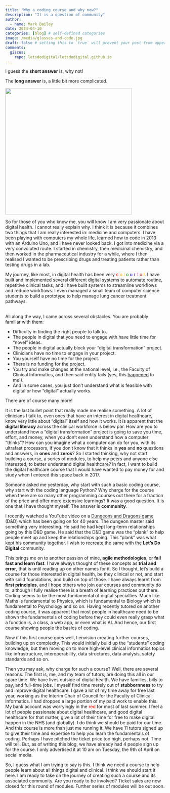```yaml
---
title: "Why a coding course and why now?"
description: "It is a question of community"
author:
  - name: Mark Bailey
date: 2024-04-10
categories: [blog] # self-defined categories
image: /media/glasses-and-code.jpg
draft: false # setting this to `true` will prevent your post from appearing on your listing page until you're ready!
comments:
  giscus:
    repo: letsdodigital/letsdodigital.github.io
---
```


I guess the **short answer** is, why not!

The **long answer** is, a little bit more complicated.

![](/media/glasses-and-code.jpg){height=400px fig-align="center" fig-alt="Glasses in front of screens, which are displaying code."}

So for those of you who know me, you will know I am very passionate about digital health. I cannot really explain why. I think it is because it combines two things that I am really interested in: medicine and computers. I have been playing with computers my whole life, learned how to code in 2013 with an Arduino Uno, and I have never looked back. I got into medicine via a very convoluted route. I started in chemistry, then medicinal chemistry, and then worked in the pharmaceutical industry for a while, where I then realised I wanted to be prescribing drugs and treating patients rather than testing drugs in a lab.

```{=html}
My journey, like most, in digital health has been very
<span style="color: red;">c</span>
<span style="color: orange;">o</span>
<span style="color: gold;">l</span>
<span style="color: green;">o</span>
<span style="color: blue;">u</span>
<span style="color: indigo;">r</span>
<span style="color: violet;">f</span>
<span style="color: red;">u</span>
<span style="color: orange;">l</span>. I have built and implemented several different digital systems to automate routine, repetitive clinical tasks, and I have built systems to streamline workflows and reduce workflows. I even managed a small team of computer science students to build a prototype to help manage lung cancer treatment pathways.
```

</br>
All along the way, I came across several obstacles. You are probably familiar with them:

- Difficulty in finding the right people to talk to.
- The people in digital that you need to engage with have little time for "novel" ideas.
- The people in digital actually block your "digital transformation" project.
- Clinicians have no time to engage in your project.
- You yourself have no time for the project.
- There is no funding for the project.
- You try and make changes at the national level, i.e., the Faculty of Clinical Informatics, and then said entity fails (yes, this [happened](https://www.digitalhealth.net/2023/07/fci-described-as-a-greek-tragedy/) to me!).
- And in some cases, you just don't understand what is feasible with digital or how "digital" actually works.

There are of course many more!

It is the last bullet point that really made me realise something. A lot of clinicians I talk to, even ones that have an interest in digital healthcare, know very little about "digital" itself and how it works. It is apparent that the **digital literacy** across the clinical workforce is below par. How are you to understand how a "digital transformation" project is going to save you time, effort, and money, when you don't even understand how a computer "thinks"? How can you imagine what a computer can do for you, with its ultrafast processors, if you don't know that it thinks in **yes** and **no** questions and answers, in **ones** and **zeros**? So I started thinking, why not start building a course, a series of modules, to help my peers and anyone else interested, to better understand digital healthcare? In fact, I want to build the digital healthcare course that I would have wanted to pay money for and study when I entered this space back in 2017.

Someone asked me yesterday, why start with such a basic coding course, why start with the coding language Python? Why charge for the course when there are so many other programming courses out there for a fraction of the price and offer more extensive learnings? It was a good question. It is one that I have thought myself. The answer is **community**.

I recently watched a YouTube video on a [Dungeons and Dragons game](https://www.youtube.com/watch?v=nJ-ehbVQYxI) (D&D) which has been going on for 40 years. The dungeon master said something very interesting. He said he had kept long-term relationships going by this D&D game. He said that the D&D game was the "plank" to help people meet up and keep the relationships going. This "plank" was what kept his community together. I wish to recreate the same with the **Let's Do Digital** community.

This brings me on to another passion of mine, **agile methodologies**, or **fail fast and learn fast**. I have always thought of these concepts as **trial and error**, that is until reading up on other names for it. So I thought, let's build a course for those interested in digital health, be they clinical or not, and start with solid foundations, and build on top of those. I have always learnt from **first principles**, and I hope others who join our courses and community do to, although I fully realise there is a breath of learning practices out there. Coding seems to be the most fundamental of digital specialties. Much like Maths is fundamental to Physics, which is fundamental to Biology which is fundamental to Psychology and so on. Having recently tutored on another coding course, it was apparent that most people in healthcare need to be shown the fundamentals of coding before they could even really grasp what a function is, a class, a web app, or even what is AI. And hence, our first course showing people the basics of coding.

Now if this first course goes well, I envision creating further courses, building up on complexity. This would initially build up the "students" coding knowledge, but then moving on to more high-level clinical informatics topics like infrastructure, interoperability, data structures, data analysis, safety standards and so on.

Then you may ask, why charge for such a course? Well, there are several reasons. The first is, me, and my team of tutors, are doing this all in our spare time. We have lives outside of digital health. We have families, bills to pay, and full-time jobs. I myself find time merely out of **stubbornness** to try and improve digital healthcare. I gave a lot of my time away for free last year, working as the Interim Chair of Council for the Faculty of Clinical Informatics. I had dropped a large portion of my paid work to enable this. My bank account was worryingly in the <span style="color: red;">red</span> for most of last summer. I feel a lot of people passionate about digital healthcare, and good digital healthcare for that matter, give a lot of their time for free to make digital happen in the NHS (and globally). I do think we should be paid for our time. And this course is more than just me running it. We have 11 tutors signed up to give their time and expertise to help you learn the fundamentals of coding. Perhaps I have pitched the ticket price too high, perhaps not. Time will tell. But, as of writing this blog, we have already had 4 people sign up for the course. I only advertised it at 10 am on Tuesday, the 9th of April on social media.

So, I guess what I am trying to say is this. I think we need a course to help people learn about all things digital and clinical. I think we should start it here. I am ready to take on the journey of creating such a course and its associated community. Are you ready to be involved? Ticket sales are now closed for this round of modules. Further series of modules will be out soon.
